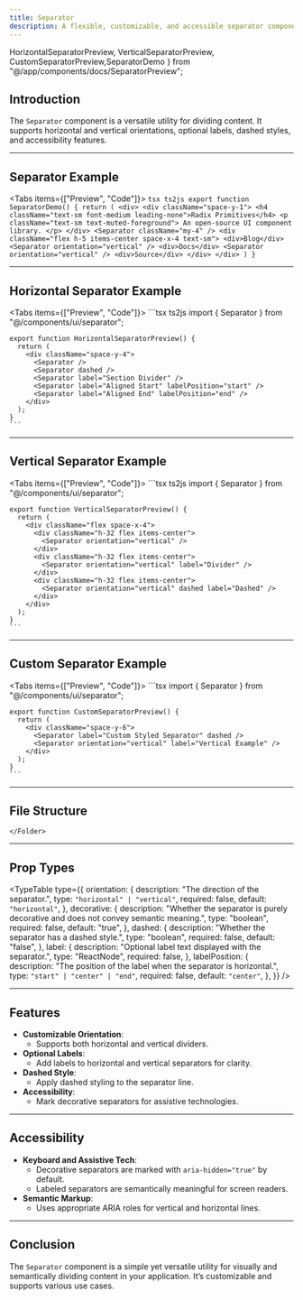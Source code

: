 ```yaml
---
title: Separator
description: A flexible, customizable, and accessible separator component for dividing content.
---
```



  HorizontalSeparatorPreview,
  VerticalSeparatorPreview,
  CustomSeparatorPreview,SeparatorDemo
} from "@/app/components/docs/SeparatorPreview";

## Introduction

The `Separator` component is a versatile utility for dividing content. It supports horizontal and vertical orientations, optional labels, dashed styles, and accessibility features.

---

## Separator Example

<Tabs items={["Preview", "Code"]}>
  <Tab value="Preview" className="m-auto h-72 pb-8 content-center items-center">
    <SeparatorDemo />
  </Tab>
  <Tab value="Code">
    ```tsx ts2js
  export function SeparatorDemo() {
  return (
    <div>
      <div className="space-y-1">
        <h4 className="text-sm font-medium leading-none">Radix Primitives</h4>
        <p className="text-sm text-muted-foreground">
          An open-source UI component library.
        </p>
      </div>
      <Separator className="my-4" />
      <div className="flex h-5 items-center space-x-4 text-sm">
        <div>Blog</div>
        <Separator orientation="vertical" />
        <div>Docs</div>
        <Separator orientation="vertical" />
        <div>Source</div>
      </div>
    </div>
  )
}
    ```
  </Tab>
</Tabs>

---

## Horizontal Separator Example

<Tabs items={["Preview", "Code"]}>
  <Tab value="Preview" className="px-4 h-72 pb-8 content-center items-center">
    <HorizontalSeparatorPreview />
  </Tab>
  <Tab value="Code">
    ```tsx ts2js
    import { Separator } from "@/components/ui/separator";

    export function HorizontalSeparatorPreview() {
      return (
        <div className="space-y-4">
          <Separator />
          <Separator dashed />
          <Separator label="Section Divider" />
          <Separator label="Aligned Start" labelPosition="start" />
          <Separator label="Aligned End" labelPosition="end" />
        </div>
      );
    }
    ```
  </Tab>
</Tabs>

---

## Vertical Separator Example

<Tabs items={["Preview", "Code"]}>
  <Tab value="Preview" className="px-12 h-72 pb-8 content-center items-center">
    <VerticalSeparatorPreview />
  </Tab>
  <Tab value="Code">
    ```tsx ts2js
    import { Separator } from "@/components/ui/separator";

    export function VerticalSeparatorPreview() {
      return (
        <div className="flex space-x-4">
          <div className="h-32 flex items-center">
            <Separator orientation="vertical" />
          </div>
          <div className="h-32 flex items-center">
            <Separator orientation="vertical" label="Divider" />
          </div>
          <div className="h-32 flex items-center">
            <Separator orientation="vertical" dashed label="Dashed" />
          </div>
        </div>
      );
    }
    ```
  </Tab>
</Tabs>

---

## Custom Separator Example

<Tabs items={["Preview", "Code"]}>
  <Tab value="Preview" className="px-12 h-72 pb-8 content-center items-center">
    <CustomSeparatorPreview />
  </Tab>
  <Tab value="Code">
    ```tsx
    import { Separator } from "@/components/ui/separator";

    export function CustomSeparatorPreview() {
      return (
        <div className="space-y-6">
          <Separator label="Custom Styled Separator" dashed />
          <Separator orientation="vertical" label="Vertical Example" />
        </div>
      );
    }
    ```
  </Tab>
</Tabs>

---

## File Structure

<Files>
  <Folder name="app" defaultOpen>
    <Folder name="components">
      <Folder name="ui">
        <File name="separator.tsx" />
      </Folder>
     
    </Folder>
  </Folder>
</Files>

---

## Prop Types

<TypeTable
  type={{
    orientation: {
      description: "The direction of the separator.",
      type: `"horizontal" | "vertical"`,
      required: false,
      default: `"horizontal"`,
    },
    decorative: {
      description:
        "Whether the separator is purely decorative and does not convey semantic meaning.",
      type: "boolean",
      required: false,
      default: "true",
    },
    dashed: {
      description: "Whether the separator has a dashed style.",
      type: "boolean",
      required: false,
      default: "false",
    },
    label: {
      description: "Optional label text displayed with the separator.",
      type: "ReactNode",
      required: false,
    },
    labelPosition: {
      description:
        "The position of the label when the separator is horizontal.",
      type: `"start" | "center" | "end"`,
      required: false,
      default: `"center"`,
    },
  }}
/>

---

## Features

- **Customizable Orientation**:
  - Supports both horizontal and vertical dividers.
- **Optional Labels**:
  - Add labels to horizontal and vertical separators for clarity.
- **Dashed Style**:
  - Apply dashed styling to the separator line.
- **Accessibility**:
  - Mark decorative separators for assistive technologies.

---

## Accessibility

- **Keyboard and Assistive Tech**:
  - Decorative separators are marked with `aria-hidden="true"` by default.
  - Labeled separators are semantically meaningful for screen readers.
- **Semantic Markup**:
  - Uses appropriate ARIA roles for vertical and horizontal lines.

---

## Conclusion

The `Separator` component is a simple yet versatile utility for visually and semantically dividing content in your application. It’s customizable and supports various use cases.

